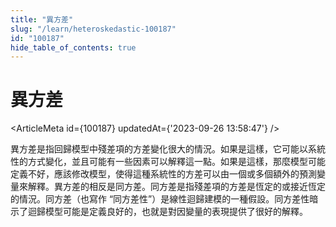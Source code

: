 ```yaml
---
title: "異方差"
slug: "/learn/heteroskedastic-100187"
id: "100187"
hide_table_of_contents: true
---
```



# 異方差

<ArticleMeta id={100187} updatedAt={'2023-09-26 13:58:47'} />
<div className='border-solid border-b border-t-0 my-4 border-[var(--ifm-color-gray-300)]' />

異方差是指回歸模型中殘差項的方差變化很大的情況。如果是這樣，它可能以系統性的方式變化，並且可能有一些因素可以解釋這一點。如果是這樣，那麼模型可能定義不好，應該修改模型，使得這種系統性的方差可以由一個或多個額外的預測變量來解釋。異方差的相反是同方差。同方差是指殘差項的方差是恆定的或接近恆定的情況。同方差（也寫作 “同方差性”）是線性迴歸建模的一種假設。同方差性暗示了迴歸模型可能是定義良好的，也就是對因變量的表現提供了很好的解釋。
